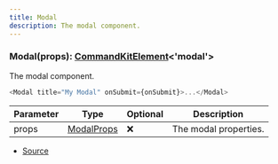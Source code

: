 ```yaml
---
title: Modal
description: The modal component.
---
```



### Modal(props): [CommandKitElement](/docs/api-reference/types/CommandKitElement)\<'modal'>

The modal component.

```ts
<Modal title="My Modal" onSubmit={onSubmit}>...</Modal>
```

| Parameter | Type | Optional | Description |
| ----------- | ----------- | ----------- | ----------- |
| props | [ModalProps](/docs/api-reference/types/ModalProps) | ❌ | The modal properties. |


- [Source](https://github.com/underctrl-io/commandkit/blob/141d1404ab18a8e659209a0fab65466bf3b6dd85/packages/commandkit/src/components/v1/modal/Modal.ts#L28)